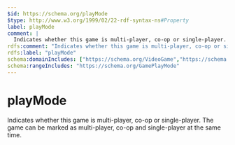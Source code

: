 ```yaml
---
$id: https://schema.org/playMode
$type: http://www.w3.org/1999/02/22-rdf-syntax-ns#Property
label: playMode
comment: |
  Indicates whether this game is multi-player, co-op or single-player.  The game can be marked as multi-player, co-op and single-player at the same time.
rdfs:comment: "Indicates whether this game is multi-player, co-op or single-player.  The game can be marked as multi-player, co-op and single-player at the same time."
rdfs:label: "playMode"
schema:domainIncludes: ["https://schema.org/VideoGame","https://schema.org/VideoGameSeries"]
schema:rangeIncludes: "https://schema.org/GamePlayMode"
---
```


# playMode

Indicates whether this game is multi-player, co-op or single-player.  The game can be marked as multi-player, co-op and single-player at the same time.

